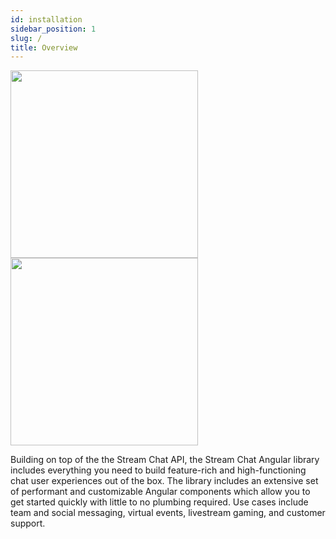 ```yaml
---
id: installation
sidebar_position: 1
slug: /
title: Overview
---
```



<img src={StreamLogo} width="300" />
<img src={AngularLogo} width="300" />

Building on top of the the Stream Chat API, the Stream Chat Angular library includes everything you need to build feature-rich and high-functioning chat user experiences out of the box.
The library includes an extensive set of performant and customizable Angular components which allow you to get started quickly with little to no plumbing required.
Use cases include team and social messaging, virtual events, livestream gaming, and customer support.
